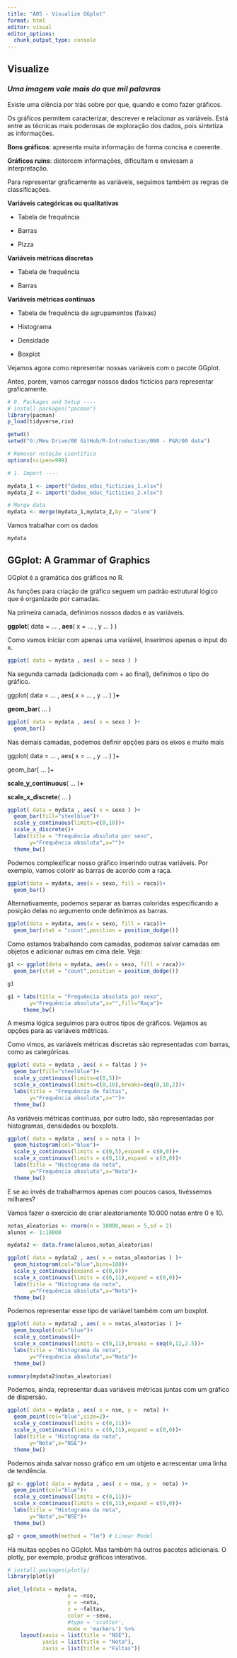 ```yaml
---
title: "A05 - Visualize GGplot"
format: html
editor: visual
editor_options: 
  chunk_output_type: console
---
```


## Visualize

### *Uma imagem vale mais do que mil palavras*

Existe uma ciência por trás sobre por que, quando e como fazer gráficos.

Os gráficos permitem caracterizar, descrever e relacionar as variáveis. Está entre as técnicas mais poderosas de exploração dos dados, pois sintetiza as informações.

**Bons gráficos**: apresenta muita informação de forma concisa e coerente.

**Gráficos ruins**: distorcem informações, dificultam e enviesam a interpretação.

Para representar graficamente as variáveis, seguimos também as regras de classificações.

**Variáveis categóricas ou qualitativas**

-   Tabela de frequência

-   Barras

-   Pizza

**Variáveis métricas discretas**

-   Tabela de frequência

-   Barras

**Variáveis métricas contínuas**

-   Tabela de frequência de agrupamentos (faixas)

-   Histograma

-   Densidade

-   Boxplot

Vejamos agora como representar nossas variáveis com o pacote GGplot.

Antes, porém, vamos carregar nossos dados fictícios para representar graficamente.

```r
# 0. Packages and Setup ----
# install.packages("pacman")
library(pacman)
p_load(tidyverse,rio)

getwd()
setwd("G:/Meu Drive/00 GitHub/R-Introduction/000 - P&R/00 data")

# Remover notação científica
options(scipen=999)

# 1. Import ----

mydata_1 <- import("dados_educ_ficticios_1.xlsx")
mydata_2 <- import("dados_educ_ficticios_2.xlsx")

# Merge data
mydata <- merge(mydata_1,mydata_2,by = "aluno")
```

Vamos trabalhar com os dados

```r
mydata
```

## GGplot: A Grammar of Graphics

GGplot é a gramática dos gráficos no R.

As funções para criação de gráfico seguem um padrão estrutural lógico que é organizado por camadas.

Na primeira camada, definimos nossos dados e as variáveis.

**ggplot**( data = ... , **aes**( x = ... , y ... ) )

Como vamos iniciar com apenas uma variável, inserimos apenas o input do x.

```r
ggplot( data = mydata , aes( x = sexo ) )
```

Na segunda camada (adicionada com + ao final), definimos o tipo do gráfico.

ggplot( data = ... , aes( x = ... , y ... ) )**+**

**geom_bar**( ... )

```r
ggplot( data = mydata , aes( x = sexo ) )+
  geom_bar()
```

Nas demais camadas, podemos definir opções para os eixos e muito mais

ggplot( data = ... , aes( x = ... , y ... ) )+

geom_bar( ... )+

**scale_y_continuous**( ... )**+**

**scale_x_discrete**( ... )

```r
ggplot( data = mydata , aes( x = sexo ) )+
  geom_bar(fill="steelblue")+
  scale_y_continuous(limits=c(0,10))+
  scale_x_discrete()+
  labs(title = "Frequência absoluta por sexo",
       y="Frequência absoluta",x="")+
  theme_bw()
```

Podemos complexificar nosso gráfico inserindo outras variáveis. Por exemplo, vamos colorir as barras de acordo com a raça.

```r
ggplot(data = mydata, aes(x = sexo, fill = raca))+
  geom_bar()
```

Alternativamente, podemos separar as barras coloridas especificando a posição delas no argumento onde definimos as barras.

```r
ggplot(data = mydata, aes(x = sexo, fill = raca))+
  geom_bar(stat = "count",position = position_dodge())
```

Como estamos trabalhando com camadas, podemos salvar camadas em objetos e adicionar outras em cima dele. Veja:

```r
g1 <- ggplot(data = mydata, aes(x = sexo, fill = raca))+
  geom_bar(stat = "count",position = position_dodge())

g1

g1 + labs(title = "Frequência absoluta por sexo",
       y="Frequência absoluta",x="",fill="Raça")+
     theme_bw()
```

A mesma lógica seguimos para outros tipos de gráficos. Vejamos as opções para as variáveis métricas.

Como vimos, as variáveis métricas discretas são representadas com barras, como as categóricas.

```r
ggplot( data = mydata , aes( x = faltas ) )+
  geom_bar(fill="steelblue")+
  scale_y_continuous(limits=c(0,5))+
  scale_x_continuous(limits=c(0,10),breaks=seq(0,10,2))+
  labs(title = "Frequência de faltas",
       y="Frequência absoluta",x="")+
  theme_bw()
```

As variáveis métricas contínuas, por outro lado, são representadas por histogramas, densidades ou boxplots.

```r
ggplot( data = mydata , aes( x = nota ) )+
  geom_histogram(col="blue")+
  scale_y_continuous(limits = c(0,5),expand = c(0,0))+
  scale_x_continuous(limits = c(0,11),expand = c(0,0))+
  labs(title = "Histograma da nota",
       y="Frequência absoluta",x="Nota")+
  theme_bw()
```

E se ao invés de trabalharmos apenas com poucos casos, tivéssemos milhares?

Vamos fazer o exercício de criar aleatoriamente 10.000 notas entre 0 e 10.

```r
notas_aleatorias <- rnorm(n = 10000,mean = 5,sd = 2)
alunos <- 1:10000

mydata2 <- data.frame(alunos,notas_aleatorias)

ggplot( data = mydata2 , aes( x = notas_aleatorias ) )+
  geom_histogram(col="blue",bins=100)+
  scale_y_continuous(expand = c(0,0))+
  scale_x_continuous(limits = c(0,11),expand = c(0,0))+
  labs(title = "Histograma da nota",
       y="Frequência absoluta",x="Nota")+
  theme_bw()
```

Podemos representar esse tipo de variável também com um boxplot.

```r
ggplot( data = mydata2 , aes( x = notas_aleatorias ) )+
  geom_boxplot(col="blue")+
  scale_y_continuous()+
  scale_x_continuous(limits = c(0,11),breaks = seq(0,12,2.5))+
  labs(title = "Histograma da nota",
       y="Frequência absoluta",x="Nota")+
  theme_bw()

summary(mydata2$notas_aleatorias)
```

Podemos, ainda, representar duas variáveis métricas juntas com um gráfico de dispersão.

```r
ggplot( data = mydata , aes( x = nse, y =  nota) )+
  geom_point(col="blue",size=2)+
  scale_y_continuous(limits = c(0,11))+
  scale_x_continuous(limits = c(0,11),expand = c(0,0))+
  labs(title = "Histograma da nota",
       y="Nota",x="NSE")+
  theme_bw()
```

Podemos ainda salvar nosso gráfico em um objeto e acrescentar uma linha de tendência.

```r
g2 <- ggplot( data = mydata , aes( x = nse, y =  nota) )+
  geom_point(col="blue")+
  scale_y_continuous(limits = c(0,11))+
  scale_x_continuous(limits = c(0,11),expand = c(0,0))+
  labs(title = "Histograma da nota",
       y="Nota",x="NSE")+
  theme_bw()

g2 + geom_smooth(method = "lm") # Linear Model
```

Há muitas opções no GGplot. Mas também há outros pacotes adicionais. O plotly, por exemplo, produz gráficos interativos.

```r
# install.packages(plotly)
library(plotly)

plot_ly(data = mydata, 
                   x = ~nse, 
                   y = ~nota,
                   z = ~faltas,
                   color = ~sexo,
                   #type = 'scatter', 
                   mode = 'markers') %>%
    layout(xaxis = list(title = "NSE"),
           yaxis = list(title = "Nota"),
           zaxis = list(title = "Faltas"))
```
